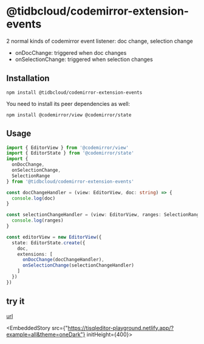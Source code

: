 # @tidbcloud/codemirror-extension-events

2 normal kinds of codemirror event listener: doc change, selection change

- onDocChange: triggered when doc changes
- onSelectionChange: triggered when selection changes

## Installation

```shell
npm install @tidbcloud/codemirror-extension-events
```

You need to install its peer dependencies as well:

```shell
npm install @codemirror/view @codemirror/state
```

## Usage

```ts
import { EditorView } from '@codemirror/view'
import { EditorState } from '@codemirror/state'
import {
  onDocChange,
  onSelectionChange,
  SelectionRange
} from '@tidbcloud/codemirror-extension-events'

const docChangeHandler = (view: EditorView, doc: string) => {
  console.log(doc)
}

const selectionChangeHandler = (view: EditorView, ranges: SelectionRange[]) => {
  console.log(ranges)
}

const editorView = new EditorView({
  state: EditorState.create({
    doc,
    extensions: [
      onDocChange(docChangeHandler),
      onSelectionChange(selectionChangeHandler)
    ]
  })
})
```

## try it
[url](https://tisqleditor-playground.netlify.app/?example=all&with_select=&theme=oneDark)


<EmbeddedStory src={"https://tisqleditor-playground.netlify.app/?example=all&theme=oneDark"} initHeight={400}></EmbeddedStory>

